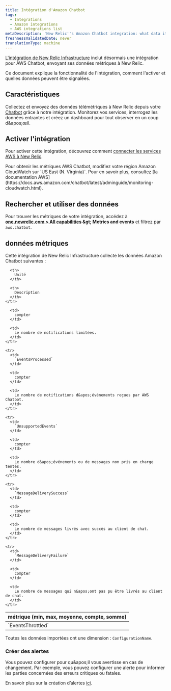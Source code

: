 ```yaml
---
title: Intégration d'Amazon Chatbot
tags:
  - Integrations
  - Amazon integrations
  - AWS integrations list
metaDescription: 'New Relic''s Amazon Chatbot integration: what data it reports, and how to enable it.'
freshnessValidatedDate: never
translationType: machine
---
```


[L&apos;intégration de New Relic Infrastructure](/docs/infrastructure/introduction-infra-monitoring) inclut désormais une intégration pour AWS Chatbot, envoyant ses données métriques à New Relic.

Ce document explique la fonctionnalité de l&apos;intégration, comment l&apos;activer et quelles données peuvent être signalées.

## Caractéristiques

Collectez et envoyez des données télémétriques à New Relic depuis votre [Chatbot](https://aws.amazon.com/chatbot/) grâce à notre intégration. Monitorez vos services, interrogez les données entrantes et créez un dashboard pour tout observer en un coup d&amp;apos;œil.

## Activer l&apos;intégration

Pour activer cette intégration, découvrez comment [connecter les services AWS à New Relic](/docs/infrastructure/amazon-integrations/connect/aws-metric-stream/#set-up-metric-stream).

<Callout variant="important">
  Pour obtenir les métriques AWS Chatbot, modifiez votre région Amazon CloudWatch sur `US East (N. Virginia)`. Pour en savoir plus, consultez [la documentation AWS](https://docs.aws.amazon.com/chatbot/latest/adminguide/monitoring-cloudwatch.html).
</Callout>

## Rechercher et utiliser des données

Pour trouver les métriques de votre intégration, accédez à <DNT>**[one.newrelic.com &gt; All capabilities](https://one.newrelic.com/all-capabilities) &amp;gt; Metrics and events**</DNT> et filtrez par `aws.chatbot`.

## données métriques

Cette intégration de New Relic Infrastructure collecte les données Amazon Chatbot suivantes :

<table>
  <thead>
    <tr>
      <th style={{ width: "200px" }}>
        métrique (min, max, moyenne, compte, somme)
      </th>

      <th>
        Unité
      </th>

      <th>
        Description
      </th>
    </tr>
  </thead>

  <tbody>
    <tr>
      <td>
        `EventsThrottled`
      </td>

      <td>
        compter
      </td>

      <td>
        Le nombre de notifications limitées.
      </td>
    </tr>

    <tr>
      <td>
        `EventsProcessed`
      </td>

      <td>
        compter
      </td>

      <td>
        Le nombre de notifications d&apos;événements reçues par AWS Chatbot.
      </td>
    </tr>

    <tr>
      <td>
        `UnsupportedEvents`
      </td>

      <td>
        compter
      </td>

      <td>
        Le nombre d&apos;événements ou de messages non pris en charge tentés.
      </td>
    </tr>

    <tr>
      <td>
        `MessageDeliverySuccess`
      </td>

      <td>
        compter
      </td>

      <td>
        Le nombre de messages livrés avec succès au client de chat.
      </td>
    </tr>

    <tr>
      <td>
        `MessageDeliveryFailure`
      </td>

      <td>
        compter
      </td>

      <td>
        Le nombre de messages qui n&apos;ont pas pu être livrés au client de chat.
      </td>
    </tr>
  </tbody>
</table>

Toutes les données importées ont une dimension : `ConfigurationName`.

### Créer des alertes

Vous pouvez configurer <InlinePopover type="alerts" />pour qu&amp;apos;il vous avertisse en cas de changement. Par exemple, vous pouvez configurer une alerte pour informer les parties concernées des erreurs critiques ou fatales.

En savoir plus sur la création d’alertes [ici](/docs/alerts-applied-intelligence/new-relic-alerts/learn-alerts/introduction-alerts/).